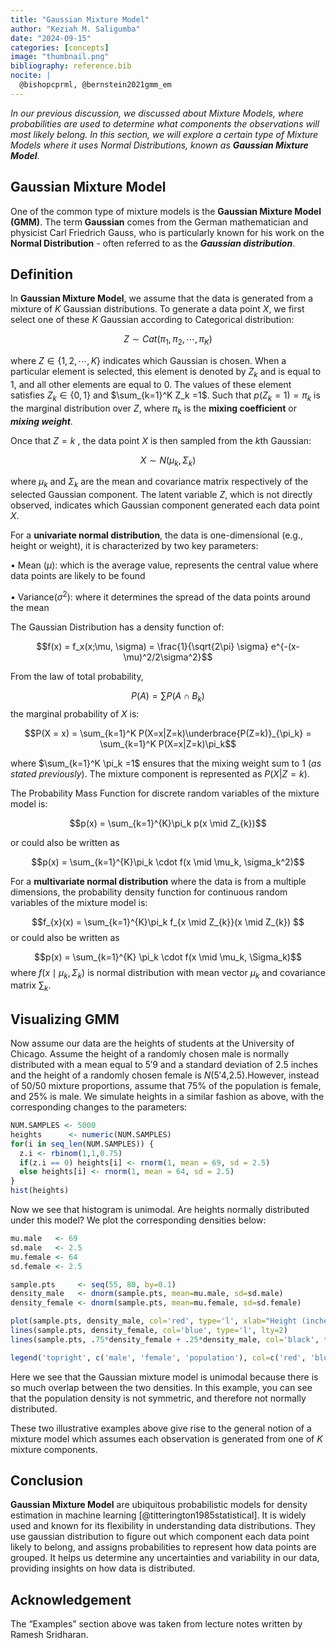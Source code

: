 ```yaml
---
title: "Gaussian Mixture Model"
author: "Keziah M. Saligumba"
date: "2024-09-15"
categories: [concepts]
image: "thumbnail.png"
bibliography: reference.bib
nocite: |
  @bishopcprml, @bernstein2021gmm_em
---
```



*In our previous discussion, we discussed about Mixture Models, where probabilities are used to determine what components the observations will most likely belong. In this section, we will explore a certain type of Mixture Models where it uses Normal Distributions, known as **Gaussian Mixture Model***.

## Gaussian Mixture Model

One of the common type of mixture models is the **Gaussian Mixture Model (GMM)**. The term **Gaussian** comes from the German mathematician and physicist Carl Friedrich Gauss, who is particularly known for his work on the **Normal Distribution** - often referred to as the ***Gaussian distribution***.

## Definition

In **Gaussian Mixture Model**, we assume that the data is generated from a mixture of $K$ Gaussian distributions. To generate a data point $X$, we first select one of these $K$ Gaussian according to Categorical distribution:

$$
Z\sim Cat(\pi_1, \pi_2, \cdots, \pi_K)
$$

where $Z\in\left\{ 1,2, \cdots, K \right\}$ indicates which Gaussian is chosen. When a particular element is selected, this element is denoted by $Z_k$ and is equal to 1, and all other elements are equal to 0. The values of these element satisfies $Z_k\in\left\{ 0,1\right\}$ and $\sum_{k=1}^K Z_k =1$. Such that $p(Z_k =1)=\pi_k$ is the marginal distribution over $Z$, where $\pi_k$ is the **mixing coefficient** or ***mixing weight***. 

Once that $Z=k$ , the data point $X$ is then sampled from the $k$th Gaussian:

$$X \sim N(\mu_k, \Sigma_k)$$

where $\mu_k$ and $\Sigma_k$ are the mean and covariance matrix respectively of the selected Gaussian component. The latent variable $Z$, which is not directly observed, indicates which Gaussian component generated each data point $X$.

For a **univariate normal distribution**, the data is one-dimensional (e.g., height or weight), it is characterized by two key parameters:

$\bullet$ Mean ($\mu$): which is the average value, represents the central value where data points are likely to be found

$\bullet$ Variance($\sigma^2$): where it determines the spread of the data points around the mean

The Gaussian Distribution has a density function of:

$$f(x) = f_x(x;\mu, \sigma) = \frac{1}{\sqrt{2\pi} \sigma} e^{-(x-\mu)^2/2\sigma^2}$$

From the law of total probability,

$$P(A) = \sum P(A \cap B_k)$$ the marginal probability of $X$ is:

$$P(X = x) = \sum_{k=1}^K P(X=x|Z=k)\underbrace{P(Z=k)}_{\pi_k} = \sum_{k=1}^K P(X=x|Z=k)\pi_k$$

where $\sum_{k=1}^K \pi_k =1$ ensures that the mixing weight sum to 1 (*as stated previously*). The mixture component is represented as $P(X |Z = k)$.

The Probability Mass Function for discrete random variables of the mixture model is:

$$p(x) =  \sum_{k=1}^{K}\pi_k p(x \mid Z_{k})$$

or could also be written as

$$p(x) =  \sum_{k=1}^{K}\pi_k \cdot f(x \mid \mu_k, \sigma_k^2)$$

For a **multivariate normal distribution** where the data is from a multiple dimensions, the probability density function for continuous random variables of the mixture model is:

$$f_{x}(x) = \sum_{k=1}^{K}\pi_k f_{x \mid Z_{k}}(x \mid Z_{k}) $$ or could also be written as

$$p(x) = \sum_{k=1}^{K} \pi_k \cdot f(x \mid \mu_k, \Sigma_k)$$ where $f(x \mid \mu_k, \Sigma_k)$ is normal distribution with mean vector $\mu_k$ and covariance matrix $\sum_k$.

## Visualizing GMM

Now assume our data are the heights of students at the University of Chicago. Assume the height of a randomly chosen male is normally distributed with a mean equal to 5′9 and a standard deviation of 2.5 inches and the height of a randomly chosen female is $N$(5′4,2.5).However, instead of 50/50 mixture proportions, assume that 75% of the population is female, and 25% is male. We simulate heights in a similar fashion as above, with the corresponding changes to the parameters:

```r
NUM.SAMPLES <- 5000
heights      <- numeric(NUM.SAMPLES)
for(i in seq_len(NUM.SAMPLES)) {
  z.i <- rbinom(1,1,0.75)
  if(z.i == 0) heights[i] <- rnorm(1, mean = 69, sd = 2.5)
  else heights[i] <- rnorm(1, mean = 64, sd = 2.5)
}
hist(heights)
```

Now we see that histogram is unimodal. Are heights normally distributed under this model? We plot the corresponding densities below:

```r
mu.male   <- 69
sd.male   <- 2.5
mu.female <- 64
sd.female <- 2.5

sample.pts     <- seq(55, 80, by=0.1)
density_male   <- dnorm(sample.pts, mean=mu.male, sd=sd.male)
density_female <- dnorm(sample.pts, mean=mu.female, sd=sd.female)

plot(sample.pts, density_male, col='red', type='l', xlab="Height (inches)", ylab="Density", lty=2)
lines(sample.pts, density_female, col='blue', type='l', lty=2)
lines(sample.pts, .75*density_female + .25*density_male, col='black', type='l', lwd=2)

legend('topright', c('male', 'female', 'population'), col=c('red', 'blue', 'black'), lty=c(2,2,1), lwd=c(1,1,2), cex=0.7)
```

Here we see that the Gaussian mixture model is unimodal because there is so much overlap between the two densities. In this example, you can see that the population density is not symmetric, and therefore not normally distributed.

These two illustrative examples above give rise to the general notion of a mixture model which assumes each observation is generated from one of $K$ mixture components.

## Conclusion

**Gaussian Mixture Model** are ubiquitous probabilistic models for density estimation in machine learning [@titterington1985statistical]. It is widely used and known for its flexibility in understanding data distributions. They use gaussian distribution to figure out which component each data point likely to belong, and assigns probabilities to represent how data points are grouped. It helps us determine any uncertainties and variability in our data, providing insights on how data is distributed.

## Acknowledgement {.appendix}

The "Examples" section above was taken from lecture notes written by Ramesh Sridharan.
